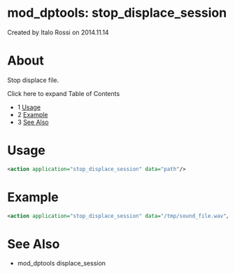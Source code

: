 
# mod_dptools: stop_displace_session 

 Created by  Italo Rossi on 2014.11.14

# About

Stop displace file.

Click here to expand Table of Contents

* 1 [Usage](#-freeswitch--mod_dptools-stop_displace_session-)
* 2 [Example](#-freeswitch--mod_dptools-stop_displace_session-)
* 3 [See Also](#-freeswitch--mod_dptools-stop_displace_session-)

# Usage

```xml
<action application="stop_displace_session" data="path"/>
```

# Example

```xml
<action application="stop_displace_session" data="/tmp/sound_file.wav"/>
```

# See Also

* mod\_dptools displace\_session


